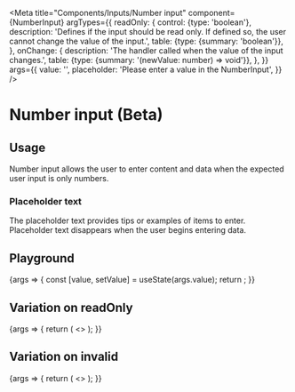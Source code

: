 
<Meta
  title="Components/Inputs/Number input"
  component={NumberInput}
  argTypes={{
    readOnly: {
      control: {type: 'boolean'},
      description:
        'Defines if the input should be read only. If defined so, the user cannot change the value of the input.',
      table: {type: {summary: 'boolean'}},
    },
    onChange: {
      description: 'The handler called when the value of the input changes.',
      table: {type: {summary: '(newValue: number) => void'}},
    },
  }}
  args={{
    value: '',
    placeholder: 'Please enter a value in the NumberInput',
  }}
/>

# Number input (Beta)

## Usage

Number input allows the user to enter content and data when the expected user input is only numbers.

### Placeholder text

The placeholder text provides tips or examples of items to enter. Placeholder text disappears when the user begins entering data.

## Playground

<Canvas>
  <Story name="Standard">
    {args => {
      const [value, setValue] = useState(args.value);
      return <NumberInput {...args} value={value} onChange={setValue} />;
    }}
  </Story>
</Canvas>

<ArgsTable story="Standard" />

## Variation on readOnly

<Canvas>
  <Story name="ReadOnly">
    {args => {
      return (
        <>
          <NumberInput {...args} readOnly={false} />
          <NumberInput {...args} readOnly={true} />
        </>
      );
    }}
  </Story>
</Canvas>

## Variation on invalid

<Canvas>
  <Story name="Invalid">
    {args => {
      return (
        <>
          <NumberInput {...args} invalid={false} />
          <NumberInput {...args} invalid={true} />
        </>
      );
    }}
  </Story>
</Canvas>
